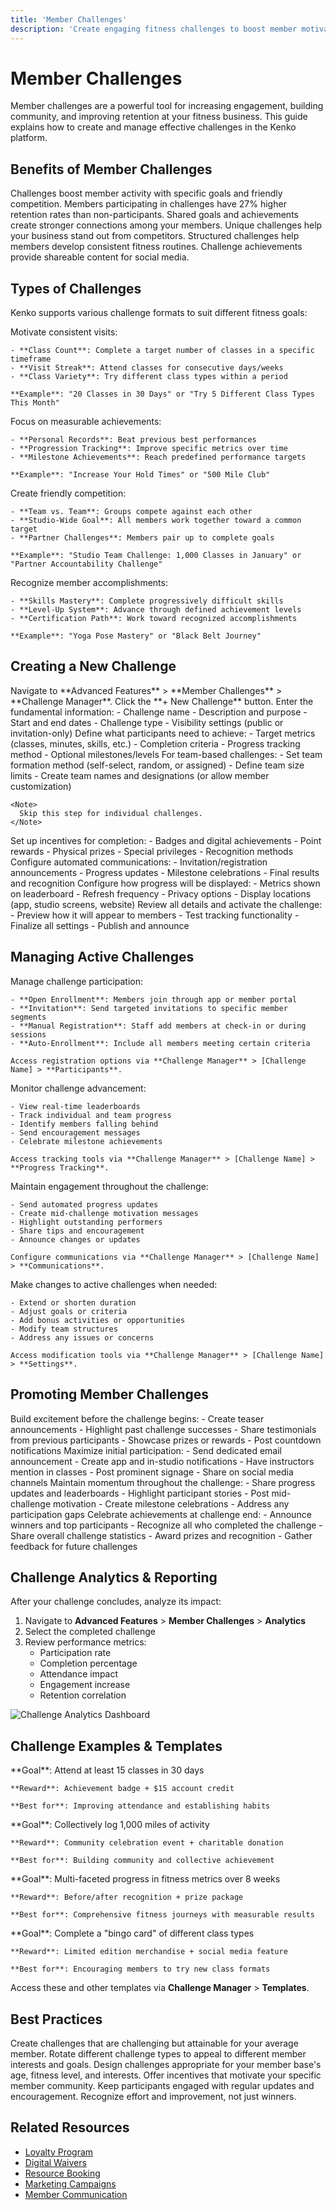 ```yaml
---
title: 'Member Challenges'
description: 'Create engaging fitness challenges to boost member motivation and retention'
---
```


# Member Challenges

Member challenges are a powerful tool for increasing engagement, building community, and improving retention at your fitness business. This guide explains how to create and manage effective challenges in the Kenko platform.

## Benefits of Member Challenges

<CardGroup cols={2}>
  <Card title="Increased Engagement" icon="chart-line">
    Challenges boost member activity with specific goals and friendly competition.
  </Card>
  
  <Card title="Improved Retention" icon="user-shield">
    Members participating in challenges have 27% higher retention rates than non-participants.
  </Card>
  
  <Card title="Community Building" icon="users">
    Shared goals and achievements create stronger connections among your members.
  </Card>
  
  <Card title="Brand Differentiation" icon="crown">
    Unique challenges help your business stand out from competitors.
  </Card>
  
  <Card title="Habit Formation" icon="calendar-check">
    Structured challenges help members develop consistent fitness routines.
  </Card>
  
  <Card title="Marketing Opportunities" icon="bullhorn">
    Challenge achievements provide shareable content for social media.
  </Card>
</CardGroup>

## Types of Challenges

Kenko supports various challenge formats to suit different fitness goals:

<AccordionGroup>
  <Accordion icon="calendar-week" title="Attendance Challenges">
    Motivate consistent visits:
    
    - **Class Count**: Complete a target number of classes in a specific timeframe
    - **Visit Streak**: Attend classes for consecutive days/weeks
    - **Class Variety**: Try different class types within a period
    
    **Example**: "20 Classes in 30 Days" or "Try 5 Different Class Types This Month"
  </Accordion>
  
  <Accordion icon="stopwatch" title="Performance Challenges">
    Focus on measurable achievements:
    
    - **Personal Records**: Beat previous best performances
    - **Progression Tracking**: Improve specific metrics over time
    - **Milestone Achievements**: Reach predefined performance targets
    
    **Example**: "Increase Your Hold Times" or "500 Mile Club"
  </Accordion>
  
  <Accordion icon="users" title="Team Challenges">
    Create friendly competition:
    
    - **Team vs. Team**: Groups compete against each other
    - **Studio-Wide Goal**: All members work together toward a common target
    - **Partner Challenges**: Members pair up to complete goals
    
    **Example**: "Studio Team Challenge: 1,000 Classes in January" or "Partner Accountability Challenge"
  </Accordion>
  
  <Accordion icon="trophy" title="Achievement Challenges">
    Recognize member accomplishments:
    
    - **Skills Mastery**: Complete progressively difficult skills
    - **Level-Up System**: Advance through defined achievement levels
    - **Certification Path**: Work toward recognized accomplishments
    
    **Example**: "Yoga Pose Mastery" or "Black Belt Journey"
  </Accordion>
</AccordionGroup>

## Creating a New Challenge

<Steps>
  <Step title="Access Challenge Manager">
    Navigate to **Advanced Features** > **Member Challenges** > **Challenge Manager**.
  </Step>
  
  <Step title="Start New Challenge">
    Click the **+ New Challenge** button.
  </Step>
  
  <Step title="Define Challenge Basics">
    Enter the fundamental information:
    - Challenge name
    - Description and purpose
    - Start and end dates
    - Challenge type
    - Visibility settings (public or invitation-only)
  </Step>
  
  <Step title="Set Challenge Goals">
    Define what participants need to achieve:
    - Target metrics (classes, minutes, skills, etc.)
    - Completion criteria
    - Progress tracking method
    - Optional milestones/levels
  </Step>
  
  <Step title="Configure Teams">
    For team-based challenges:
    - Set team formation method (self-select, random, or assigned)
    - Define team size limits
    - Create team names and designations (or allow member customization)
    
    <Note>
      Skip this step for individual challenges.
    </Note>
  </Step>
  
  <Step title="Define Rewards">
    Set up incentives for completion:
    - Badges and digital achievements
    - Point rewards
    - Physical prizes
    - Special privileges
    - Recognition methods
  </Step>
  
  <Step title="Create Communication Plan">
    Configure automated communications:
    - Invitation/registration announcements
    - Progress updates
    - Milestone celebrations
    - Final results and recognition
  </Step>
  
  <Step title="Set Up Leaderboard">
    Configure how progress will be displayed:
    - Metrics shown on leaderboard
    - Refresh frequency
    - Privacy options
    - Display locations (app, studio screens, website)
  </Step>
  
  <Step title="Publish Challenge">
    Review all details and activate the challenge:
    - Preview how it will appear to members
    - Test tracking functionality
    - Finalize all settings
    - Publish and announce
  </Step>
</Steps>

## Managing Active Challenges

<AccordionGroup>
  <Accordion icon="user-plus" title="Member Registration">
    Manage challenge participation:
    
    - **Open Enrollment**: Members join through app or member portal
    - **Invitation**: Send targeted invitations to specific member segments
    - **Manual Registration**: Staff add members at check-in or during sessions
    - **Auto-Enrollment**: Include all members meeting certain criteria
    
    Access registration options via **Challenge Manager** > [Challenge Name] > **Participants**.
  </Accordion>
  
  <Accordion icon="chart-bar" title="Tracking Progress">
    Monitor challenge advancement:
    
    - View real-time leaderboards
    - Track individual and team progress
    - Identify members falling behind
    - Send encouragement messages
    - Celebrate milestone achievements
    
    Access tracking tools via **Challenge Manager** > [Challenge Name] > **Progress Tracking**.
  </Accordion>
  
  <Accordion icon="bullhorn" title="Communication">
    Maintain engagement throughout the challenge:
    
    - Send automated progress updates
    - Create mid-challenge motivation messages
    - Highlight outstanding performers
    - Share tips and encouragement
    - Announce changes or updates
    
    Configure communications via **Challenge Manager** > [Challenge Name] > **Communications**.
  </Accordion>
  
  <Accordion icon="cog" title="Adjustments & Modifications">
    Make changes to active challenges when needed:
    
    - Extend or shorten duration
    - Adjust goals or criteria
    - Add bonus activities or opportunities
    - Modify team structures
    - Address any issues or concerns
    
    Access modification tools via **Challenge Manager** > [Challenge Name] > **Settings**.
  </Accordion>
</AccordionGroup>

## Promoting Member Challenges

<Steps>
  <Step title="Pre-Launch Promotion">
    Build excitement before the challenge begins:
    - Create teaser announcements
    - Highlight past challenge successes
    - Share testimonials from previous participants
    - Showcase prizes or rewards
    - Post countdown notifications
  </Step>
  
  <Step title="Launch Announcement">
    Maximize initial participation:
    - Send dedicated email announcement
    - Create app and in-studio notifications
    - Have instructors mention in classes
    - Post prominent signage
    - Share on social media channels
  </Step>
  
  <Step title="Ongoing Engagement">
    Maintain momentum throughout the challenge:
    - Share progress updates and leaderboards
    - Highlight participant stories
    - Post mid-challenge motivation
    - Create milestone celebrations
    - Address any participation gaps
  </Step>
  
  <Step title="Conclusion & Recognition">
    Celebrate achievements at challenge end:
    - Announce winners and top participants
    - Recognize all who completed the challenge
    - Share overall challenge statistics
    - Award prizes and recognition
    - Gather feedback for future challenges
  </Step>
</Steps>

## Challenge Analytics & Reporting

After your challenge concludes, analyze its impact:

1. Navigate to **Advanced Features** > **Member Challenges** > **Analytics**
2. Select the completed challenge
3. Review performance metrics:
   - Participation rate
   - Completion percentage
   - Attendance impact
   - Engagement increase
   - Retention correlation

<Frame>
  <img src="/images/challenge-analytics.png" alt="Challenge Analytics Dashboard" />
</Frame>

## Challenge Examples & Templates

<CardGroup cols={2}>
  <Card title="30-Day Consistency Challenge" icon="calendar-check">
    **Goal**: Attend at least 15 classes in 30 days
    
    **Reward**: Achievement badge + $15 account credit
    
    **Best for**: Improving attendance and establishing habits
  </Card>
  
  <Card title="Studio-Wide Mileage Challenge" icon="running">
    **Goal**: Collectively log 1,000 miles of activity
    
    **Reward**: Community celebration event + charitable donation
    
    **Best for**: Building community and collective achievement
  </Card>
  
  <Card title="Transformation Challenge" icon="sync">
    **Goal**: Multi-faceted progress in fitness metrics over 8 weeks
    
    **Reward**: Before/after recognition + prize package
    
    **Best for**: Comprehensive fitness journeys with measurable results
  </Card>
  
  <Card title="Class Variety Bingo" icon="th">
    **Goal**: Complete a "bingo card" of different class types
    
    **Reward**: Limited edition merchandise + social media feature
    
    **Best for**: Encouraging members to try new class formats
  </Card>
</CardGroup>

Access these and other templates via **Challenge Manager** > **Templates**.

## Best Practices

<CardGroup cols={2}>
  <Card title="Set Achievable Goals" icon="bullseye">
    Create challenges that are challenging but attainable for your average member.
  </Card>
  
  <Card title="Vary Your Offerings" icon="random">
    Rotate different challenge types to appeal to different member interests and goals.
  </Card>
  
  <Card title="Consider Your Demographics" icon="users-cog">
    Design challenges appropriate for your member base's age, fitness level, and interests.
  </Card>
  
  <Card title="Create Compelling Rewards" icon="gift">
    Offer incentives that motivate your specific member community.
  </Card>
  
  <Card title="Maintain Communication" icon="comment-dots">
    Keep participants engaged with regular updates and encouragement.
  </Card>
  
  <Card title="Celebrate All Achievements" icon="medal">
    Recognize effort and improvement, not just winners.
  </Card>
</CardGroup>

## Related Resources

- [Loyalty Program](../loyalty-program)
- [Digital Waivers](../digital-waivers)
- [Resource Booking](../resource-booking)
- [Marketing Campaigns](../../marketing/campaigns)
- [Member Communication](../../member-management/communication) 